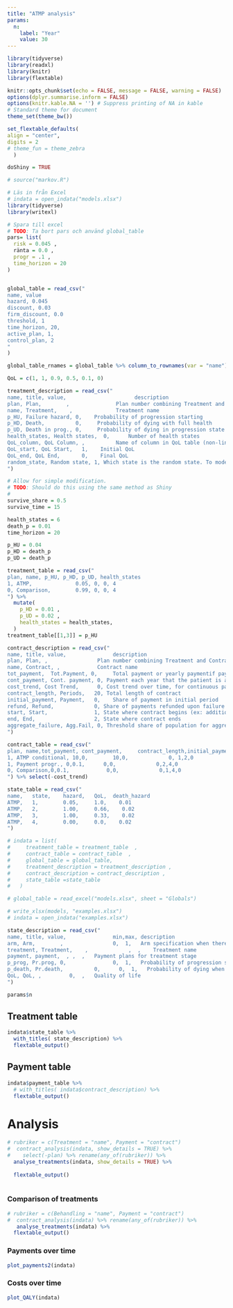 ```yaml
---
title: "ATMP analysis"
params:
  n:
    label: "Year"
    value: 30
---
```


```r
library(tidyverse)
library(readxl)
library(knitr)
library(flextable)

knitr::opts_chunk$set(echo = FALSE, message = FALSE, warning = FALSE)
options(dplyr.summarise.inform = FALSE)
options(knitr.kable.NA = '') # Suppress printing of NA in kable
# Standard theme for document 
theme_set(theme_bw()) 

set_flextable_defaults(
align = "center",
digits = 2
# theme_fun = theme_zebra
  )

doShiny = TRUE

# source("markov.R")

# Läs in från Excel
# indata = open_indata("models.xlsx")
library(tidyverse)
library(writexl)

# Spara till excel
# TODO: Ta bort pars och använd global_table
pars= list(
  risk = 0.045 ,
  ränta = 0.0 ,
  progr = .1 ,
  time_horizon = 20
)


global_table = read_csv("
name, value
hazard, 0.045 
discount, 0.03 
firm_discount, 0.0
threshold, 1
time_horizon, 20,
active_plan, 1, 
control_plan, 2
"
) 

global_table_rnames = global_table %>% column_to_rownames(var = "name") 

QoL = c(1, 1, 0.9, 0.5, 0.1, 0)

treatment_description = read_csv("
name, title, value,                      description
plan, Plan,        ,               Plan number combining Treatment and Contract 
name, Treatment,    ,              Treatment name
p_HU, Failure hazard, 0,    Probability of progression starting
p_HD, Death,          0,     Probability of dying with full health
p_UD, Death in prog., 0,     Probability of dying in progression state
health_states, Health states,  0,      Number of health states
QoL_column, QoL Column, ,          Name of column in QoL table (non-linear progression)
QoL_start, QoL Start,   1,    Initial QoL
QoL_end, QoL End,       0,    Final QoL
random_state, Random state, 1, Which state is the random state. To model progression before treatment
")

# Allow for simple modification. 
# TODO: Should do this using the same method as Shiny
# 
survive_share = 0.5
survive_time = 15

health_states = 6
death_p = 0.01
time_horizon = 20

p_HU = 0.04
p_HD = death_p
p_UD = death_p

treatment_table = read_csv("
plan, name, p_HU, p_HD, p_UD, health_states
1, ATMP,              0.05, 0, 0, 4
0, Comparison,        0.99, 0, 0, 4
") %>% 
  mutate(
    p_HD = 0.01 , 
    p_UD = 0.02 ,
    health_states = health_states, 
  )
treatment_table[[1,3]] = p_HU

contract_description = read_csv("
name, title, value,               description
plan, Plan, ,                Plan number combining Treatment and Contract 
name, Contract, ,            Contract name
tot_payment,  Tot.Payment, 0,     Total payment or yearly paymentif payment is continuous
cont_payment, Cont. payment, 0, Payment each year that the patient is alive (traditional) 
cost_trend, Cost Trend,      0, Cost trend over time, for continuous payment
contract_length, Periods,   20, Total length of contract
initial_payment, Payment,   0,    Share of payment in initial period
refund, Refund,             0, Share of payments refunded upon failure (progression)
start, Start,               1, State where contract begins (ex: additional treatment in progression) 
end, End,                   2, State where contract ends
aggregate_failure, Agg.Fail, 0, Threshold share of population for aggregate failure
")

contract_table = read_csv("
plan, name,tot_payment, cont_payment,     contract_length,initial_payment,refund, start, end, cost_trend
1, ATMP conditional, 10,0,        10,0,             0, 1,2,0
1, Payment progr., 0,0.1,      0,0,             0,2,4,0
0, Comparison,0,0.1,            0,0,             0,1,4,0
") %>% select(-cost_trend)

state_table = read_csv("
name,   state,    hazard,   QoL,  death_hazard
ATMP,   1,        0.05,     1.0,    0.01
ATMP,   2,        1.00,     0.66,    0.02
ATMP,   3,        1.00,     0.33,    0.02
ATMP,   4,        0.00,     0.0,    0.02
")

# indata = list(
#     treatment_table = treatment_table  ,
#     contract_table = contract_table  ,
#     global_table = global_table,
#     treatment_description = treatment_description ,
#     contract_description = contract_description ,
#     state_table =state_table 
#   )

# global_table = read_excel("models.xlsx", sheet = "Globals")

# write_xlsx(models, "examples.xlsx")
# indata = open_indata("examples.xlsx")

state_description = read_csv("
name, title, value,               min,max, description
arm, Arm,        ,                0,  1,   Arm specification when there are more than two treatments 
treatment, Treatment,    ,             ,  ,    Treatment name
payment, payment,  , ,  ,   Payment plans for treatment stage
p_prog, Pr.prog, 0,               0,  1,   Probability of progression starting
p_death, Pr.death,          0,      0,  1,   Probability of dying when progression free
QoL, QoL, ,         0,  ,   Quality of life
")
```

```r
params$n
```

## Treatment table

```r
indata$state_table %>% 
  with_titles( state_description) %>% 
  flextable_output() 
```

## Payment table

```r
indata$payment_table %>% 
  # with_titles( indata$contract_description) %>% 
  flextable_output()  
```

# Analysis

```r
# rubriker = c(Treatment = "name", Payment = "contract")
#  contract_analysis(indata, show_details = TRUE) %>% 
#    select(-plan) %>% rename(any_of(rubriker)) %>% 
  analyse_treatments(indata, show_details = TRUE) %>% 
 
  flextable_output() 
 
```

### Comparison of treatments

```r
# rubriker = c(Behandling = "name", Payment = "contract")
#  contract_analysis(indata) %>% rename(any_of(rubriker)) %>% 
   analyse_treatments(indata) %>% 
  flextable_output() 
```


### Payments over time

```r
plot_payments2(indata)
```


### Costs over time

```r
plot_QALY(indata)
```
